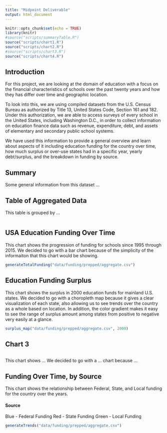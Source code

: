 ```yaml
---
title: "Midpoint Deliverable"
output: html_document
---
```


```r
knitr::opts_chunk$set(echo = TRUE)
library(knitr)
#source("scripts/summaryTable.R")
source("scripts/chart1.R")
source("scripts/chart2.R")
#source("scripts/chart3.R")
source("scripts/chart4.R")
```

## Introduction

For this project, we are looking at the domain of education with a focus on the financial characteristics of schools over the past twenty years and how they has differ over time and geographic location.

To look into this, we are using compiled datasets from the U.S. Census Bureau as authorized by Title 13, United States Code, Section 161 and 182. Under this authorization, we are able to access surveys of every school in the United States, including Washington D.C., in order to collect information on education finance data such as revenue, expenditure, debt, and assets of elementary and secondary public school systems.

We have used this information to provide a general overview and learn about aspects of it including education funding for the country over time, how much surplus or over-use states had in a specific year, yearly debt/surplus, and the breakdown in funding by source.

## Summary

Some general information from this dataset ...

## Table of Aggregated Data

This table is grouped by ...

```r

```

## USA Education Funding Over Time

This chart shows the progression of funding for schools since 1995 through 2015. We decided to go with a bar chart because of the simplicity of the informaiton that this chart would be showing.

```r
generateTotalFunding("data/funding/prepped/aggregate.csv")
```

## Education Funding Surplus

This chart shows the surplus in 2000 education funds for mainland U.S. states. We decided to go with a choropleth map because it gives a clear visualization of each state, also allowing us to see trends over the country as a whole based on location. In addition, the color gradient makes it easy to see the range of surplus amount among states from positive to negative very easily at a glance.

```r
surplus_map("data/funding/prepped/aggregate.csv", 2000)
```

## Chart 3

```r

```

This chart shows ... We decided to go with a ... chart because ...

## Funding Over Time, by Source

This chart shows the relationship between Federal, State, and Local funding for the country over the years.

#### Source
Blue - Federal Funding
Red - State Funding
Green - Local Funding

```r
generateTrends("data/funding/prepped/aggregate.csv")
```